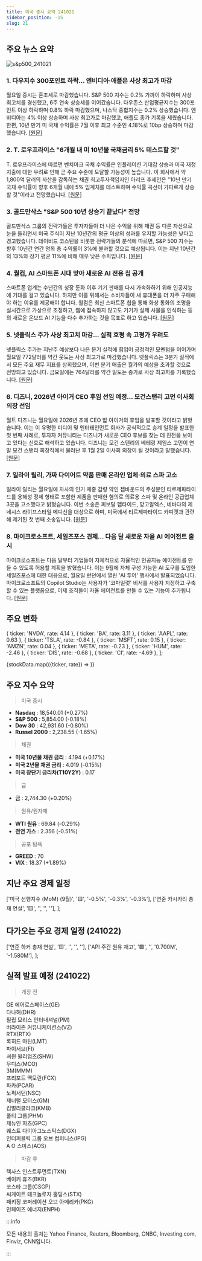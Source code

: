 ```yaml
---
title: 미국 증시 요약 241021
sidebar_position: -15
slug: 21
---
```


## 주요 뉴스 요약

![s&p500_241021](/map/241021.png)

### 1. **다우지수 300포인트 하락... 엔비디아·애플은 사상 최고가 마감**

월요일 증시는 혼조세로 마감했습니다. S&P 500 지수는 0.2% 가까이 하락하며 사상 최고치를 경신했고, 6주 연속 상승세를 이어갔습니다. 다우존스 산업평균지수는 300포인트 이상 하락하며 0.8% 하락 마감했으며, 나스닥 종합지수는 0.2% 상승했습니다. 엔비디아는 4% 이상 상승하며 사상 최고가로 마감했고, 애플도 종가 기록을 세웠습니다. 한편, 10년 만기 미 국채 수익률은 7월 이후 최고 수준인 4.18%로 10bp 상승하며 마감했습니다. [[원문]](https://finance.yahoo.com/news/live/stock-market-today-dow-drops-300-points-nvidia-apple-close-at-fresh-records-200040859.html)

### 2. **T. 로우프라이스 "6개월 내 미 10년물 국채금리 5% 테스트할 것"**

T. 로우프라이스에 따르면 벤치마크 국채 수익률은 인플레이션 기대감 상승과 미국 재정 지출에 대한 우려로 인해 곧 주요 수준에 도달할 가능성이 높습니다. 이 회사에서 약 1,800억 달러의 자산을 감독하는 채권 최고투자책임자인 아리프 후세인은 "10년 만기 국채 수익률이 향후 6개월 내에 5% 임계치를 테스트하며 수익률 곡선이 가파르게 상승할 것"이라고 전망했습니다. [[원문]](https://finance.yahoo.com/news/treasury-10-yields-may-hit-063041035.html)

### 3. **골드만삭스 "S&P 500 10년 상승기 끝났다" 전망**

골드만삭스 그룹의 전략가들은 투자자들이 더 나은 수익을 위해 채권 등 다른 자산으로 눈을 돌리면서 미국 주식이 지난 10년간의 평균 이상의 성과를 유지할 가능성은 낮다고 경고했습니다. 데이비드 코스틴을 비롯한 전략가들의 분석에 따르면, S&P 500 지수는 향후 10년간 연간 명목 총 수익률이 3%에 불과할 것으로 예상됩니다. 이는 지난 10년간의 13%와 장기 평균 11%에 비해 매우 낮은 수치입니다. [[원문]](https://finance.yahoo.com/news/p-500-decade-big-gains-081931407.html)

### 4. **퀄컴, AI 스마트폰 시대 맞아 새로운 AI 전용 칩 공개**

스마트폰 업계는 수년간의 성장 둔화 이후 기기 판매를 다시 가속화하기 위해 인공지능에 기대를 걸고 있습니다. 하지만 이를 위해서는 소비자들이 새 휴대폰을 더 자주 구매해야 하는 이유를 제공해야 합니다. 퀄컴은 최신 스마트폰 칩을 통해 화상 통화의 조명을 실시간으로 가상으로 조정하고, 웹에 접속하지 않고도 기기가 실제 사물을 인식하는 등의 새로운 온보드 AI 기능을 다수 추가하는 것을 목표로 하고 있습니다. [[원문]](https://finance.yahoo.com/news/qualcomm-reveals-ai-smartphone-chip-as-industry-leans-into-ai-phones-190015353.html)

### 5. **넷플릭스 주가 사상 최고치 마감... 실적 호평 속 고평가 우려도**

넷플릭스 주가는 지난주 예상보다 나은 분기 실적에 힘입어 긍정적인 모멘텀을 이어가며 월요일 772달러를 약간 웃도는 사상 최고가로 마감했습니다. 넷플릭스는 3분기 실적에서 모든 주요 재무 지표를 상회했으며, 이번 분기 매출은 월가의 예상을 초과할 것으로 전망되고 있습니다. 금요일에는 764달러를 약간 밑도는 종가로 사상 최고치를 기록했습니다. [[원문]](https://finance.yahoo.com/news/netflix-stock-closes-at-all-time-high-as-investors-praise-earnings-but-valuation-concerns-remain-202903668.html)

### 6. **디즈니, 2026년 아이거 CEO 후임 선임 예정... 모건스탠리 고먼 이사회 의장 선임**

월트 디즈니는 월요일에 2026년 초에 CEO 밥 아이거의 후임을 발표할 것이라고 밝혔습니다. 이는 이 유명한 미디어 및 엔터테인먼트 회사가 공식적으로 승계 일정을 발표한 첫 번째 사례로, 투자자 커뮤니티는 디즈니가 새로운 CEO 후보를 찾는 데 진전을 보이고 있다는 신호로 해석하고 있습니다. 디즈니는 모건 스탠리의 베테랑 제임스 고먼이 연말 모건 스탠리 회장직에서 물러난 후 1월 2일 이사회 의장이 될 것이라고 말했습니다. [[원문]](https://www.reuters.com/business/media-telecom/disney-names-james-gorman-new-chairman-announce-next-ceo-early-2026-2024-10-21/)

### 7. **일라이 릴리, 가짜 다이어트 약품 판매 온라인 업체·의료 스파 고소**

일라이 릴리는 월요일에 자사의 인기 체중 감량 약인 젭바운드의 주성분인 티르제파타이드를 용해성 정제 형태로 포함한 제품을 판매한 혐의로 의료용 스파 및 온라인 공급업체 3곳을 고소했다고 밝혔습니다. 이번 소송은 피보탈 펩타이드, 망고알엑스, 네바다의 제네시스 라이프스타일 메디신을 대상으로 하며, 미국에서 티르제파타이드 카피캣과 관련해 제기된 첫 번째 소송입니다. [[원문]](https://www.cnbc.com/2024/10/21/lilly-sues-online-vendors-medical-spa-over-copycat-weight-loss-drugs.html)

### 8. **마이크로소프트, 세일즈포스 견제... 다음 달 새로운 자율 AI 에이전트 출시**

마이크로소프트는 다음 달부터 기업들이 자체적으로 자율적인 인공지능 에이전트를 만들 수 있도록 허용할 계획을 밝혔습니다. 이는 9월에 자체 구성 가능한 AI 도구를 도입한 세일즈포스에 대한 대응으로, 월요일 런던에서 열린 'AI 투어' 행사에서 발표되었습니다. 마이크로소프트의 Copilot Studio는 사용자가 '코파일럿' 비서를 사용자 지정하고 구축할 수 있는 플랫폼으로, 이제 조직들이 자율 에이전트를 만들 수 있는 기능이 추가됩니다. [[원문]](https://www.cnbc.com/2024/10/21/microsoft-to-allow-autonomous-ai-agent-development-next-month.html)

## 주요 변화

  { ticker: 'NVDA', rate: 4.14 },
  { ticker: 'BA', rate: 3.11 },
  { ticker: 'AAPL', rate: 0.63 },
  { ticker: 'TSLA', rate: -0.84 },
  { ticker: 'MSFT', rate: 0.15 },
  { ticker: 'AMZN', rate: 0.04 },
  { ticker: 'META', rate: -0.23 },
  { ticker: 'HUM', rate: -2.46 },
  { ticker: 'DIS', rate: -0.68 },
  { ticker: 'CI', rate: -4.69 },
];

{stockData.map(({ticker, rate}) => <StockCardMini key={ticker} ticker={ticker} rate={rate}></StockCardMini>)}

## 주요 지수 요약

> 미국 증시

- **Nasdaq** : 18,540.01 (+0.27%)
- **S&P 500** : 5,854.00 (-0.18%)
- **Dow 30** : 42,931.60 (-0.80%)
- **Russel 2000** : 2,238.55 (-1.65%)

> 채권

- **미국 10년물 채권 금리** : 4.194 (+0.17%)
- **미국 2년물 채권 금리** : 4.019 (-0.15%)
- **미국 장단기 금리차(T10Y2Y)** : 0.17

> 금

- **금** : 2,744.30 (+0.20%)

> 원유/원자재

- **WTI 원유** : 69.84 (-0.29%)
- **천연 가스** : 2.356 (-0.51%)

> 공포 탐욕

- **GREED** : 70
- **VIX** : 18.37 (+1.89%)

## 지난 주요 경제 일정

  ['미국 선행지수 (MoM) (9월)', '🟨', '-0.5%', '-0.3%', '-0.3%'],
  ['연준 카시카리 총재 연설', '🟨', '', '', ''],
];

<EconomicCalendar data={eventsData} />

## 다가오는 주요 경제 일정 (241022)

  ['연준 하커 총재 연설', '🟨', '', '', ''],
  ['API 주간 원유 재고', '🟩', '', '0.700M', '-1.580M'],
];

<EconomicCalendar data={nextEventsData} />

## 실적 발표 예정 (241022)

> 개장 전

GE 에어로스페이스(GE)  
다나허(DHR)  
필립 모리스 인터내셔널(PM)  
버라이즌 커뮤니케이션스(VZ)  
RTX(RTX)  
록히드 마틴(LMT)  
파이서브(FI)  
셔윈 윌리엄즈(SHW)  
무디스(MCO)  
3M(MMM)  
프리포트 맥모란(FCX)  
파카(PCAR)  
노퍽서던(NSC)  
제너럴 모터스(GM)  
킴벌리클라크(KMB)  
풀티 그룹(PHM)  
제뉴인 파츠(GPC)  
퀘스트 다이아그노스틱스(DGX)  
인터퍼블릭 그룹 오브 컴퍼니스(IPG)  
A O 스미스(AOS)

> 마감 후

텍사스 인스트루먼트(TXN)  
베이커 휴즈(BKR)  
코스타 그룹(CSGP)  
씨게이트 테크놀로지 홀딩스(STX)  
패키징 코퍼레이션 오브 아메리카(PKG)  
인페이즈 에너지(ENPH)

:::info

모든 내용의 출처는 Yahoo Finance, Reuters, Bloomberg, CNBC, Investing.com, Finviz, CNN입니다.

:::
